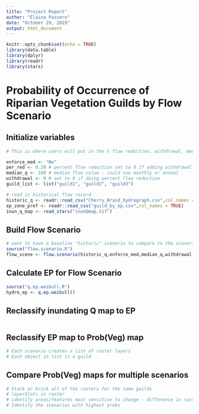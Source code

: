 ---
title: "Project Report"
author: "Elaina Passero"
date: "October 29, 2019"
output: html_document
---

```{r setup, include=FALSE}
knitr::opts_chunk$set(echo = TRUE)
library(data.table)
library(dplyr)
library(readr)
library(stars)
```

# Probability of Occurrence of Riparian Vegetation Guilds by Flow Scenario

## Initialize variables
```{r inputs, message=FALSE}
# This is where users will put in the % flow reduction, withdrawal, median enforcement, or specify a scenario like flow reduction with climate change

enforce_med <- "No"
per_red <- 0.20 # percent flow reduction set to 0 if adding withdrawal
median_q <- 160 # median flow value - could use monthly or annual
withdrawal <- 0 # set to 0 if doing percent flow reduction
guild_list <- list("guild1", "guild2", "guild3")

# read in historical flow record
historic_q <- readr::read_csv("Cherry_Braid_hydrograph.csv",col_names = TRUE)
ep_zone_pref <- readr::read_csv("guild_by_ep.csv",col_names = TRUE)
inun_q_map <- read_stars("inunQmap.tif")
```

## Build Flow Scenario
```{r flow_scene}
# want to have a baseline "historic" scenario to compare to the scenarios the script generates
source("flow.scenario.R")
flow_scene <- flow.scenario(historic_q,enforce_med,median_q,withdrawal,per_red)

```

## Calculate EP for Flow Scenario
```{r calc_ep}
source("q.ep.weibull.R")
hydro_ep <- q.ep.weibull()

```

## Reclassify inundating Q map to EP
```{r inunq_to_ep}

```

## Reclassify EP map to Prob(Veg) map
```{r ep_to_probveg}
# Each scenario creates a list of raster layers
# Each object in list is a guild

```

## Compare Prob(Veg) maps for multiple scenarios
```{r compare_probs}
# Stack or brick all of the rasters for the same guilds
# layerStats in raster
# identify areas/features most sensitive to change - difference in rasters
# Identify the scenarios with highest probs


```

